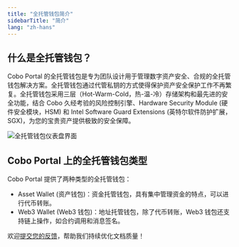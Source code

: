 ```yaml
---
title: "全托管钱包简介"
sidebarTitle: "简介"
lang: "zh-hans"
---
```


## 什么是全托管钱包？

Cobo Portal 的全托管钱包是专为团队设计用于管理数字资产安全、合规的全托管钱包解决方案。全托管钱包通过代管私钥的方式使得保护资产安全保护工作不再繁复。全托管钱包采用三层（Hot-Warm-Cold，热-温-冷）存储架构和最先进的安全功能，结合 Cobo 久经考验的风险控制引擎、Hardware Security Module (硬件安全模块，HSM) 和 Intel Software Guard Extensions (英特尔软件防护扩展，SGX)，为您的宝贵资产提供极致的安全保障。

<img src="/cn/images/custodial-wallet/custodial-wallet-dashboard-cn.png" className="screenshot_full_screen" alt="全托管钱包仪表盘界面"/>

## Cobo Portal 上的全托管钱包类型

Cobo Portal 提供了两种类型的全托管钱包：

- Asset Wallet (资产钱包)：资金托管钱包，具有集中管理资金的特点，可以进行代币转账。
- Web3 Wallet (Web3 钱包)：地址托管钱包，除了代币转账，Web3 钱包还支持链上操作，如合约调用和消息签名。

<Tip>欢迎[提交您的反馈](https://forms.zohopublic.com/cobo/form/DocumentFeedbackForm/formperma/QvLOhxJv1_JMsJ-1dleZ8Itb_7rzN-LtgvsDdxosoVI?referrername=manuals)，帮助我们持续优化文档质量！</Tip>
